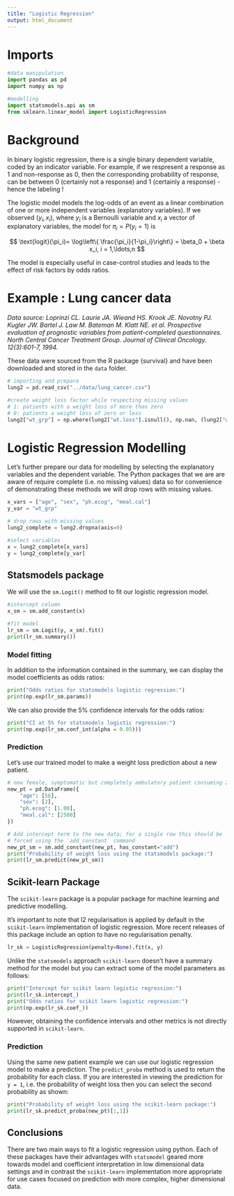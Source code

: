 ```yaml
---
title: "Logistic Regression"
output: html_document
---
```


# Imports

```python
#data manipulation
import pandas as pd
import numpy as np

#modelling
import statsmodels.api as sm
from sklearn.linear_model import LogisticRegression
```

# Background

In binary logistic regression, there is a single binary dependent variable, coded by an indicator variable. For example, if we respresent a response as 1 and non-response as 0, then the corresponding probability of response, can be between 0 (certainly not a response) and 1 (certainly a response) - hence the labeling !

The logistic model models the log-odds of an event as a linear combination of one or more independent variables (explanatory variables). If we observed $(y_i, x_i),$ where $y_i$ is a Bernoulli variable and $x_i$ a vector of explanatory variables, the model for $\pi_i = P(y_i=1)$ is

$$
\text{logit}(\pi_i)= \log\left\{ \frac{\pi_i}{1-\pi_i}\right\} = \beta_0 + \beta x_i, i = 1,\ldots,n 
$$

The model is especially useful in case-control studies and leads to the effect of risk factors by odds ratios.

# Example : Lung cancer data

*Data source: Loprinzi CL. Laurie JA. Wieand HS. Krook JE. Novotny PJ. Kugler JW. Bartel J. Law M. Bateman M. Klatt NE. et al. Prospective evaluation of prognostic variables from patient-completed questionnaires. North Central Cancer Treatment Group. Journal of Clinical Oncology. 12(3):601-7, 1994.*

These data were sourced from the R package {survival} and have been downloaded and stored in the `data` folder.

```python
# importing and prepare
lung2 = pd.read_csv("../data/lung_cancer.csv")

#create weight loss factor while respecting missing values
# 1: patients with a weight loss of more than zero
# 0: patients a weight loss of zero or less
lung2["wt_grp"] = np.where(lung2["wt.loss"].isnull(), np.nan, (lung2["wt.loss"] > 0).astype(int))
```

# Logistic Regression Modelling

Let's further prepare our data for modelling by selecting the explanatory variables and the dependent variable. The Python packages that we are are aware of require complete (i.e. no missing values) data so for convenience of demonstrating these methods we will drop rows with missing values.

```python
x_vars = ["age", "sex", "ph.ecog", "meal.cal"]
y_var = "wt_grp"

# drop rows with missing values 
lung2_complete = lung2.dropna(axis=0)

#select variables
x = lung2_complete[x_vars]
y = lung2_complete[y_var]
```

## Statsmodels package

We will use the `sm.Logit()` method to fit our logistic regression model.

```python
#intercept column
x_sm = sm.add_constant(x)

#fit model
lr_sm = sm.Logit(y, x_sm).fit() 
print(lr_sm.summary())
```

### Model fitting

In addition to the information contained in the summary, we can display the model coefficients as odds ratios:

```python
print("Odds ratios for statsmodels logistic regression:")
print(np.exp(lr_sm.params))
```

We can also provide the 5% confidence intervals for the odds ratios:

```python
print("CI at 5% for statsmodels logistic regression:")
print(np.exp(lr_sm.conf_int(alpha = 0.05)))
```

### Prediction

Let's use our trained model to make a weight loss prediction about a new patient.

```python
# new female, symptomatic but completely ambulatory patient consuming 2500 calories
new_pt = pd.DataFrame({
    "age": [56],
    "sex": [2],
    "ph.ecog": [1.00], 
    "meal.cal": [2500]
})

# Add intercept term to the new data; for a single row this should be 
# forced using the `add_constant` command
new_pt_sm = sm.add_constant(new_pt, has_constant="add")
print("Probability of weight loss using the statsmodels package:")
print(lr_sm.predict(new_pt_sm))
```

## Scikit-learn Package

The `scikit-learn` package is a popular package for machine learning and predictive modelling.

::: callout-warning
It's important to note that l2 regularisation is applied by default in the `scikit-learn` implementation of logistic regression. More recent releases of this package include an option to have no regularisation penalty.
:::

```python
lr_sk = LogisticRegression(penalty=None).fit(x, y)
```

Unlike the `statsmodels` approach `scikit-learn` doesn't have a summary method for the model but you can extract some of the model parameters as follows:

```python
print("Intercept for scikit learn logistic regression:")
print(lr_sk.intercept_)
print("Odds ratios for scikit learn logistic regression:")
print(np.exp(lr_sk.coef_))
```

However, obtaining the confidence intervals and other metrics is not directly supported in `scikit-learn`.

### Prediction

Using the same new patient example we can use our logistic regression model to make a prediction. The `predict_proba` method is used to return the probability for each class. If you are interested in viewing the prediction for `y = 1`, i.e. the probability of weight loss then you can select the second probability as shown:

```python
print("Probability of weight loss using the scikit-learn package:")
print(lr_sk.predict_proba(new_pt)[:,1])
```

## Conclusions

There are two main ways to fit a logistic regression using python. Each of these packages have their advantages with `statsmodel` geared more towards model and coefficient interpretation in low dimensional data settings and in contrast the `scikit-learn` implementation more appropriate for use cases focused on prediction with more complex, higher dimensional data.
